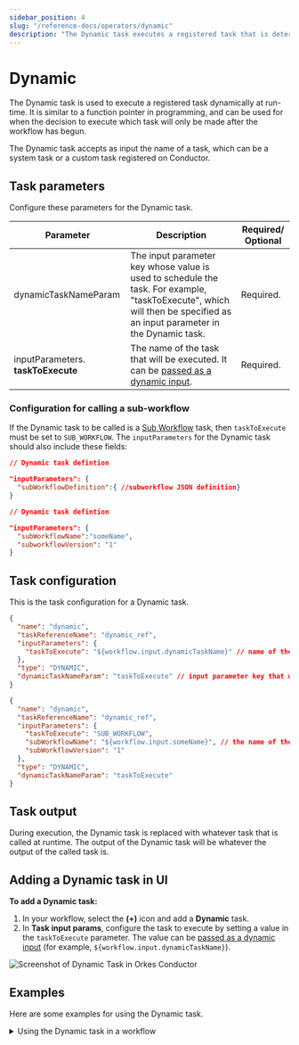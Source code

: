 ```yaml
---
sidebar_position: 4
slug: "/reference-docs/operators/dynamic"
description: "The Dynamic task executes a registered task that is determined at runtime."
---
```



# Dynamic

The Dynamic task is used to execute a registered task dynamically at run-time. It is similar to a function pointer in programming, and can be used for when the decision to execute which task will only be made after the workflow has begun.

The Dynamic task accepts as input the name of a task, which can be a system task or a custom task registered on Conductor.

## Task parameters

Configure these parameters for the Dynamic task.

| Parameter                          | Description                                                                                                                                                             | Required/ Optional |
| ---------------------------------- | ----------------------------------------------------------------------------------------------------------------------------------------------------------------------- | ------------------ |
| dynamicTaskNameParam               | The input parameter key whose value is used to schedule the task. For example, "taskToExecute", which will then be specified as an input parameter in the Dynamic task. | Required.          |
| inputParameters. **taskToExecute** | The name of the task that will be executed. It can be [passed as a dynamic input](https://orkes.io/content/developer-guides/passing-inputs-to-task-in-conductor).            | Required.          |

### Configuration for calling a sub-workflow

If the Dynamic task to be called is a [Sub Workflow](./sub-workflow) task, then `taskToExecute` must be set to `SUB_WORKFLOW`. The `inputParameters` for the Dynamic task should also include these fields:

<Tabs>
<TabItem value="JSON" label="Using workflow JSON">

```json
// Dynamic task defintion

"inputParameters": {
  "subWorkflowDefinition":{ //subworkflow JSON definition}
}
```

</TabItem>

<TabItem value="name and version" label="Using workflow name and version">

```json
// Dynamic task defintion

"inputParameters": {
  "subWorkflowName":"someName",
  "subworkflowVersion": "1"
}
```

</TabItem>
</Tabs>

## Task configuration

This is the task configuration for a Dynamic task.

<Tabs>
<TabItem value="all" label="All tasks">

```json
{
  "name": "dynamic",
  "taskReferenceName": "dynamic_ref",
  "inputParameters": {
    "taskToExecute": "${workflow.input.dynamicTaskName}" // name of the task to execute
  },
  "type": "DYNAMIC",
  "dynamicTaskNameParam": "taskToExecute" // input parameter key that will hold the task name to execute
}
```

</TabItem>

<TabItem value="sub-workflows" label="Sub-workflows">

```json
{
  "name": "dynamic",
  "taskReferenceName": "dynamic_ref",
  "inputParameters": {
    "taskToExecute": "SUB_WORKFLOW",
    "subWorkflowName": "${workflow.input.someName}", // the name of the sub-workflow to execute
    "subWorkflowVersion": "1"
  },
  "type": "DYNAMIC",
  "dynamicTaskNameParam": "taskToExecute"
}
```

</TabItem>
</Tabs>

## Task output

During execution, the Dynamic task is replaced with whatever task that is called at runtime. The output of the Dynamic task will be whatever the output of the called task is.

## Adding a Dynamic task in UI

**To add a Dynamic task:**

1. In your workflow, select the **(+)** icon and add a **Dynamic** task.
2. In **Task input params**, configure the task to execute by setting a value in the `taskToExecute` parameter.
   The value can be [passed as a dynamic input](https://orkes.io/content/developer-guides/passing-inputs-to-task-in-conductor) (for example, `${workflow.input.dynamicTaskName}`).

<p><img src="/content/img/Task-References/dynamic_task_reference.png" alt="Screenshot of Dynamic Task in Orkes Conductor"/></p>

## Examples

Here are some examples for using the Dynamic task.

<details>
<summary>Using the Dynamic task in a workflow</summary>

In this example workflow, shipments are made with different couriers depending on the shipping address. The decision can only be made during run-time when the address is received, and the subsequent shipping task could be either `ship_via_fedex` and `ship_via_ups`. A Dynamic task can be used in this workflow so that the shipping task can be decided in realtime.

```json
// workflow definition

{
  "name": "Shipping_Flow",
  "description": "Ships smartly based on the shipping address",
  "tasks": [
    {
      "name": "shipping_info",
      "taskReferenceName": "shipping_info_ref",
      "inputParameters": {},
      "type": "SIMPLE"
    },
    {
      "name": "shipping_task",
      "taskReferenceName": "shipping_task_ref",
      "inputParameters": {
        "taskToExecute": "${shipping_info.output.shipping_service}"
      },
      "type": "DYNAMIC",
      "dynamicTaskNameParam": "taskToExecute"
    }
  ]
}
```

In the workflow, the `shipping_info` task generates an output that is used to determine which task is run in the Dynamic `shipping_task` task. The line `"taskToExecute": "${shipping_info.output.shipping_service}"` reads the `shipping_service` output from `shipping_info`. Here is the visual diagram of the same workflow:

<p align="center"><img src="/content/img/dynamic-task-example.png" alt="Dynamic Task Example" width="50%" height="auto"></img></p>

During workflow execution, if the `shipping_info` task output is `"shipping_service": "ship_via_fedex"`, the Dynamic `shipping_task` task will be replaced with the `ship_via_fedex` task:

<p align="center"><img src="/content/img/ship-via-fedex.jpg" alt="Ship Via Fedex" width="50%" height="auto"></img></p>

If the `shipping_info` task output is `"shipping_service": "ship_via_ups"`, the Dynamic `shipping_task` task will be replaced with the `ship_via_ups` task:

<p align="center"><img src="/content/img/ship-via-ups.jpg" alt="Ship Via UPS" width="50%" height="auto"></img></p>

</details>
